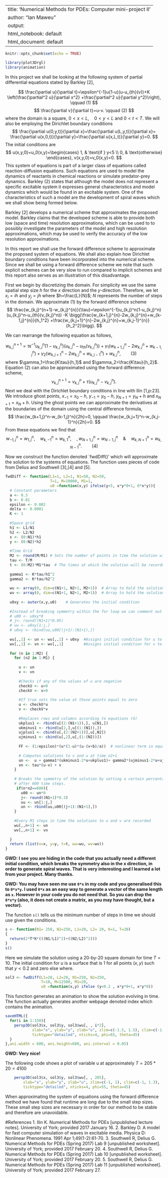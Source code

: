 
---
title: 'Numerical Methods for PDEs: Computer mini-project II'
author: "Ian Maweu"
output:
  html_notebook: default
  html_document: default
---

```r
knitr::opts_chunk$set(echo = TRUE)
```
```r
library(plot3Drgl)
library(animation)
```

In this project we shall be looking at the following system of partial differential equations stated by Barkley [2],

$$
\frac{\partial u}{\partial t}=\epsilon^{-1}u(1-u)(u-u_{th}(v))+K \left(\frac{\partial^2 u}{\partial x^2}
+\frac{\partial^2 u}{\partial y^2}\right), \qquad (1)
$$
$$
\frac{\partial v}{\partial t}=u-v. \qquad (2)
$$
where the domain is a square, $0<x<L, \quad 0<y<L$ and $0<t<T.$ We will also be employing the Dirichlet boundary conditions
$$
\frac{\partial u(0,y,t)}{\partial x}=\frac{\partial u(L,y,t)}{\partial x}=
\frac{\partial u(x,0,t)}{\partial y}=\frac{\partial u(x,L,t)}{\partial y}=0.
$$
The initial conditions are
$$
u(x,y,0)=u_0(x,y)=\begin{cases}
                  1, & \text{if } y<5 \\
                  0,   & \text{otherwise}
\end{cases}, v(x,y,0)=v_0(x,y)=0.
$$
This system of equations is part of a larger class of equations called reaction-diffusion equations. Such equations are used to model the dynamics of reactants in chemical reactions or simulate predator-prey dynamics. Barkley (2) states that although the model does not represent a specific excitable system it expresses general characteristics and model dynamics which would be found in an excitable system. One of the characteristics of such a model are the development of spiral waves which we shall show being formed below. 

Barkley [2] develops a numerical scheme that approximates the proposed model. Barkley claims that the developed scheme is able to provide both low (space and time) resolution approximations, which can be used to to possibly investigate the parameters of the model and high resolution approximations, which may be used to verify the accuracy of the low resolution approximations. 

In this report we shall use the forward difference scheme to approximate the proposed system of equations. We shall also explain how Dirichlet boundary conditions have been incorporated into the numerical scheme. Since we shall be using a forward difference scheme we note that such explicit schemes can be very slow to run compared to implicit schemes and this report also serves as an illustration of this disadvantage.

First we begin by discretizing the domain. For simplicity we use the same spatial step size $h$ for the $x$ direction and the $y$-direction. Therefore, we let $x_i=ih$ and $y_j=jh$ where $h=\frac{L}{N}$; $N$ represents the number of steps in the domain.
We approximate $(1)$ by the forward difference scheme
$$
\frac{w_{k,j}^{n+1}-w_{k,j}^{n}}{\tau}=\epsilon^{-1}u_{k,j}^n(1-u_{k,j}^n)(u_{k,j}^n-u_{th}(v_{k,j}^n))
-K \bigg(\frac{w_{k+1,j}^{n}-2w_{k,j}^{n}+w_{k-1,j}^{n}}{h_1^2} 
+\frac{w_{k,j+1}^{n}-2w_{k,j}^{n}+w_{k,j-1}^{n}}{h_2^2}\bigg).
$$

We can rearrange the following equation as follows,

$$
w_{k,j}^{n+1}=\tau\epsilon^{-1}u_{k,j}^n(1-u_{k,j}^n)(u_{k,j}^n-u_{th}(v_{k,j}^n))+
\gamma_1(w_{k+1,j}^{n}-2w_{k,j}^{n}+w_{k-1,j}^{n})+
\gamma_2(w_{k,j+1}^{n}-2w_{k,j}^{n}+w_{k,j-1}^{n})+w_{k,j}^n, \qquad (3)
$$
where $\gamma_1=\frac{K\tau}{h_1}$ and $\gamma_2=\frac{K\tau}{h_2}$.
Equation $(2)$ can also be approximated using the forward difference scheme,
$$
v^{n+1}_{k,j}=v^n_{k,j}+\tau \left(u_{k,j}^n-v_{k,j}^n\right).
$$
Next we deal with the Dirichlet boundary conditions in line with Ilin [1,p:23]. We introduce ghost points, $x_{-1}=x_0-h$, $y_{-1}=y_0-h$, $y_{N+1}=y_N+h$ and $x_{N+1}=x_N+h$. Using the ghost points we can approximate the derivatives at the boundaries of the domain using the central difference formula,
$$
\frac{w_{k+1,j}^n-w_{k-1,j}^n}{2h}=0, \qquad \frac{w_{k,j+1}^n-w_{k,j-1}^n}{2h}=0.
$$
From these equations we find that
$$
w^n_{-1,j}=w^n_{1,j}, \quad w^n_{k,-1}=w^n_{k,1}, \quad, w^n_{N+1,j}=w^n_{N-1,j} \quad \& \quad
w^n_{k,N+1}=w^n_{k,N-1}. \qquad (4)
$$

Now we construct the function denoted `fwdDiff()' which will approximate the solution to the systems of equations. The function uses pieces of code from Delius and Southwell [3],[4] and [5].
```r
fwdDiff <- function(L1=1, L2=1, N1=50, N2=50,
                    T=1, M=10000, M1=1,
                    u0 =function(x,y) ifelse(y<5, x*y*0+1, 0*x*y)){
  # Constant parameters
  a <- 0.3
  b <- 0.01
  epsilon <- 0.002
  delta <- 0.0001
  K <- 1
  
  #Space grid
  h1 <- L1/N1
  h2 <- L2/N2
  x <- (0:N1)*h1
  y <- (0:N2)*h2
  
  #Time Grid
  M2 <- round(M/M1) # Sets the number of points in time the solution will be recorded
  tau <- T/M
  t <- (0:M2)*M1*tau  # The times at which the solution will be recorded
  
  gamma1 <- K*tau/h1^2
  gamma2 <- K*tau/h2^2
  
  wu <- array(0, dim=c(N1+1, N2+1, M2+1))  # Array to hold the solution to u
  wv <- array(0, dim=c(N1+1, N2+1, M2+1))  # Array to hold the solution to v
  
  u0xy <- outer(x,y,u0)    # Generates the initial condition
  
  #Instead of breaking symmetry within the for loop we can comment out the if statement
  # u00 <- u0xy*0
  # j<- round((N1+1)*0.05)
  # uu <- u0xy[1:j,]
  # u0xy <- rbind(uu,u00[(j+1):(N1+1),])
  
  wu[,,1] <- un <- wu[,,1] + u0xy  #Assigns initial condition for u to the solution matrix
  wv[,,1] <- vn <- wv[,,1]         #Assigns initial condition for v to the solution matrix
  
  for (n in 1:M2) {
    for (n2 in 1:M1) {
      
      u <- un
      v <- vn
      
      #Checks if any of the values of u are negative
      checkU <- u>0
      checkV <- v>0
      
      #If true sets the value at those points equal to zero
      u <- checkU*u
      v <- checkV*v
      
      #Replaces rows and columns according to equations (4)
      ukplus1 <- rbind(u[(2:(N1+1)),], u[N1,])
      ukminus1 <- rbind(u[2,],u[(1:(N1)),])
      ujplus1 <- cbind(u[,(2:(N2+1))],u[,N2])
      ujminus1 <- cbind(u[,2],u[,(1:(N2))])
      
      FF <- (1/epsilon)*(u*(1-u)*(u-(v+b)/a))  # nonlinear term in equaiton (1)
      
      # Computes solutions to v and u at time n2+1
      un <-  u + gamma1*(ukminus1-2*u+ukplus1)+ gamma2*(ujminus1-2*u+ujplus1)+tau*FF 
      vn <- tau*(u-v) + v
    }
    
    # Breaks the symmetry of the solution by setting a certain percentage of the x domain equal to zero
    # after 600 time steps.
     if(n*n2==600){
       u00 <- un*0
       j<- round((N1+1)*0.3)
       uu <- un[1:j,]
       un <- rbind(uu,u00[(j+1):(N1+1),])
    }
    
    #Every M1 steps in time the solutions to u and v are recorded
    wu[,,n+1] <- un
    wv[,,n+1] <- vn
    
  }
  return (list(x=x, y=y, t=t, wu=wu, wv=wv))
}

```
**GWD: I see you are hiding in the code that you actually need a different initial condition, which breaks the symmetry also in the x direction, in order to generate spiral waves. That is very interesting and I learned a lot from your project. Many thanks.**

**GWD: You may have seen me use `0*x` in my code and you generalised this to `0*x*y`. I used `0*x` as an easy way to generate a vector of the same length as `x`. However in your code you do not need that. So you can drop the `0*x*y` (also, it does not create a matrix, as you may have thought, but a vector).**


The function `s()` tells us the minimum number of steps in time we should use given the conditions.
```r
s <- function(N1= 250, N2=250, L1=20, L2= 20, K=1, T=20)
{
  return(2*T*K*(((N1/L1)^2)+((N2/L2)^2)))
}
s()
```


Here we simulate the solution using a 20-by-20 square domain for time $T=10$. The initial condition for $u$ is a surface that is 1 for all points $(x,y)$ such that $y<0.2$ and zero else where.
```r
sol3 <- fwdDiff(L1=20, L2=20, N1=250, N2=250,
                T=10, M=12500, M1=20,
                u0 =function(x,y) ifelse (y<0.2 , x*y*0+1, x*y*0))
```


This function generates an animation to show the solution evolving in time. The function actually generates another webpage denoted index which contains the animation.
```r
saveHTML({
  for(i in 1:150){
    persp3D(sol3$x, sol3$y, sol3$wu[, , i*2],
            xlab="x", ylab="y", zlab="u", zlim=c(-1.5, 1.5), clim=c(-1, 1.3),
            ticktype="detailed", nticks=4, phi=65, theta=45)
  }
},ani.width = 600, ani.height=600, ani.interval = 0.05)
```
**GWD: Very nice!**

The following code shows a plot of variable u at approximately $T=205*20=4100$
```r
    persp3D(sol3$x, sol3$y, sol3$wu[, , 205],
        xlab="x", ylab="y", zlab="u", zlim=c(-1, 1), clim=c(-1, 1.3),
        ticktype="detailed", nticks=4, phi=55, theta=45)
```
When approximating the system of equations using the forward difference method we have found that runtime are long due to the small step sizes. These small step sizes are necessary in order for our method to be stable and therefore are unavoidable.

#References
1.  Ilin K. Numerical Methods for PDEs [unpublished lecture notes]. University of York; provided 2017 January 16.
2. Barkley D. A model for fast computer simulation of waves in excitable media. Physica D: Nonlinear Phenomena. 1991 Apr 1;49(1-2):61-70.
3.  Southwell R, Delius G. Numerical Methods for PDEs (Spring 2017) Lab 9 [unpublished worksheet]. University of York;  provided 2017 February 20.
4.  Southwell R, Delius G. Numerical Methods for PDEs (Spring 2017) Lab 10 [unpublished worksheet]. University of York;  provided 2017 February 20.
5.  Southwell R, Delius G. Numerical Methods for PDEs (Spring 2017) Lab 11 [unpublished worksheet]. University of York; provided 2017 February 27.